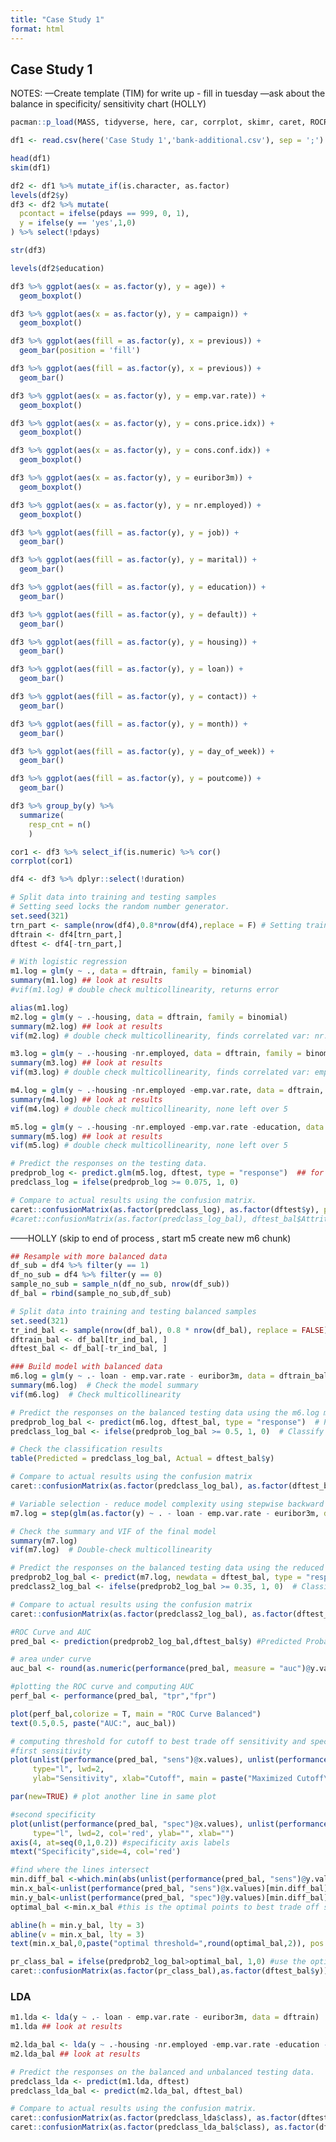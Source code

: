 ```yaml
---
title: "Case Study 1"
format: html
---
```


## Case Study 1
NOTES:
---Create template (TIM) for write up - fill in tuesday
---ask about the balance in specificity/ sensitivity chart (HOLLY)


```r
pacman::p_load(MASS, tidyverse, here, car, corrplot, skimr, caret, ROCR, dplyr)
```

```r
df1 <- read.csv(here('Case Study 1','bank-additional.csv'), sep = ';')
```

```r
head(df1)
skim(df1)
```


```r
df2 <- df1 %>% mutate_if(is.character, as.factor)
levels(df2$y)
df3 <- df2 %>% mutate(
  pcontact = ifelse(pdays == 999, 0, 1),
  y = ifelse(y == 'yes',1,0)
) %>% select(!pdays)
```

```r
str(df3)
```

```r
levels(df2$education)
```

```r
df3 %>% ggplot(aes(x = as.factor(y), y = age)) +
  geom_boxplot()
```

```r
df3 %>% ggplot(aes(x = as.factor(y), y = campaign)) +
  geom_boxplot()
```

```r
df3 %>% ggplot(aes(fill = as.factor(y), x = previous)) +
  geom_bar(position = 'fill')

df3 %>% ggplot(aes(fill = as.factor(y), x = previous)) +
  geom_bar()
```

```r
df3 %>% ggplot(aes(x = as.factor(y), y = emp.var.rate)) +
  geom_boxplot()
```

```r
df3 %>% ggplot(aes(x = as.factor(y), y = cons.price.idx)) +
  geom_boxplot()
```

```r
df3 %>% ggplot(aes(x = as.factor(y), y = cons.conf.idx)) +
  geom_boxplot()
```

```r
df3 %>% ggplot(aes(x = as.factor(y), y = euribor3m)) +
  geom_boxplot()
```

```r
df3 %>% ggplot(aes(x = as.factor(y), y = nr.employed)) +
  geom_boxplot()
```

```r
df3 %>% ggplot(aes(fill = as.factor(y), y = job)) +
  geom_bar()
```

```r
df3 %>% ggplot(aes(fill = as.factor(y), y = marital)) +
  geom_bar()
```

```r
df3 %>% ggplot(aes(fill = as.factor(y), y = education)) +
  geom_bar()
```

```r
df3 %>% ggplot(aes(fill = as.factor(y), y = default)) +
  geom_bar()
```

```r
df3 %>% ggplot(aes(fill = as.factor(y), y = housing)) +
  geom_bar()
```

```r
df3 %>% ggplot(aes(fill = as.factor(y), y = loan)) +
  geom_bar()
```

```r
df3 %>% ggplot(aes(fill = as.factor(y), y = contact)) +
  geom_bar()
```

```r
df3 %>% ggplot(aes(fill = as.factor(y), y = month)) +
  geom_bar()
```

```r
df3 %>% ggplot(aes(fill = as.factor(y), y = day_of_week)) +
  geom_bar()
```

```r
df3 %>% ggplot(aes(fill = as.factor(y), y = poutcome)) +
  geom_bar()
```

```r
df3 %>% group_by(y) %>% 
  summarize(
    resp_cnt = n()
    )
```


```r
cor1 <- df3 %>% select_if(is.numeric) %>% cor()
corrplot(cor1)
```

```r
df4 <- df3 %>% dplyr::select(!duration)
```


```r
# Split data into training and testing samples
# Setting seed locks the random number generator. 
set.seed(321)
trn_part <- sample(nrow(df4),0.8*nrow(df4),replace = F) # Setting training sample to be 80% of the data
dftrain <- df4[trn_part,]
dftest <- df4[-trn_part,]

# With logistic regression
m1.log = glm(y ~ ., data = dftrain, family = binomial)
summary(m1.log) ## look at results
#vif(m1.log) # double check multicollinearity, returns error

alias(m1.log)
m2.log = glm(y ~ .-housing, data = dftrain, family = binomial)
summary(m2.log) ## look at results
vif(m2.log) # double check multicollinearity, finds correlated var: nr.employed 

m3.log = glm(y ~ .-housing -nr.employed, data = dftrain, family = binomial)
summary(m3.log) ## look at results
vif(m3.log) # double check multicollinearity, finds correlated var: emp.var.rate

m4.log = glm(y ~ .-housing -nr.employed -emp.var.rate, data = dftrain, family = binomial)
summary(m4.log) ## look at results
vif(m4.log) # double check multicollinearity, none left over 5


```


```r
m5.log = glm(y ~ .-housing -nr.employed -emp.var.rate -education, data = dftrain, family = binomial)
summary(m5.log) ## look at results
vif(m5.log) # double check multicollinearity, none left over 5

```


```r
# Predict the responses on the testing data. 
predprob_log <- predict.glm(m5.log, dftest, type = "response")  ## for logit
predclass_log = ifelse(predprob_log >= 0.075, 1, 0)

# Compare to actual results using the confusion matrix. 
caret::confusionMatrix(as.factor(predclass_log), as.factor(dftest$y), positive = "1")
#caret::confusionMatrix(as.factor(predclass_log_bal), dftest_bal$Attrition_Flag, positive = "Existing Customer")


```

------HOLLY (skip to end of process , start m5 create new m6 chunk)

```r
## Resample with more balanced data 
df_sub = df4 %>% filter(y == 1)
df_no_sub = df4 %>% filter(y == 0)
sample_no_sub = sample_n(df_no_sub, nrow(df_sub))
df_bal = rbind(sample_no_sub,df_sub)
```


```r
# Split data into training and testing balanced samples
set.seed(321)
tr_ind_bal <- sample(nrow(df_bal), 0.8 * nrow(df_bal), replace = FALSE) # Setting training sample to be 80% of the balanced data
dftrain_bal <- df_bal[tr_ind_bal, ]
dftest_bal <- df_bal[-tr_ind_bal, ]

```

```r
### Build model with balanced data
m6.log = glm(y ~ .- loan - emp.var.rate - euribor3m, data = dftrain_bal, family = binomial)
summary(m6.log)  # Check the model summary
vif(m6.log)  # Check multicollinearity

```

```r
# Predict the responses on the balanced testing data using the m6.log model
predprob_log_bal <- predict(m6.log, dftest_bal, type = "response")  # Predict probabilities for the test set
predclass_log_bal <- ifelse(predprob_log_bal >= 0.5, 1, 0)  # Classify based on the threshold

# Check the classification results
table(Predicted = predclass_log_bal, Actual = dftest_bal$y)

```

```r
# Compare to actual results using the confusion matrix
caret::confusionMatrix(as.factor(predclass_log_bal), as.factor(dftest_bal$y), positive = "1")

```

```r
# Variable selection - reduce model complexity using stepwise backward elimination
m7.log = step(glm(as.factor(y) ~ . - loan - emp.var.rate - euribor3m, data = dftrain_bal, family = binomial), direction = "backward")

# Check the summary and VIF of the final model
summary(m7.log)
vif(m7.log)  # Double-check multicollinearity

# Predict the responses on the balanced testing data using the reduced model
predprob2_log_bal <- predict(m7.log, newdata = dftest_bal, type = "response")  # Predict probabilities for the test set
predclass2_log_bal <- ifelse(predprob2_log_bal >= 0.35, 1, 0)  # Classify based on the threshold

# Compare to actual results using the confusion matrix
caret::confusionMatrix(as.factor(predclass2_log_bal), as.factor(dftest_bal$y), positive = "1")

```

```r
#ROC Curve and AUC
pred_bal <- prediction(predprob2_log_bal,dftest_bal$y) #Predicted Probability and True Classification

# area under curve
auc_bal <- round(as.numeric(performance(pred_bal, measure = "auc")@y.values),3)

#plotting the ROC curve and computing AUC
perf_bal <- performance(pred_bal, "tpr","fpr")

plot(perf_bal,colorize = T, main = "ROC Curve Balanced")
text(0.5,0.5, paste("AUC:", auc_bal))
```

```r
# computing threshold for cutoff to best trade off sensitivity and specificity, unbalanced first
#first sensitivity
plot(unlist(performance(pred_bal, "sens")@x.values), unlist(performance(pred_bal, "sens")@y.values), 
     type="l", lwd=2, 
     ylab="Sensitivity", xlab="Cutoff", main = paste("Maximized Cutoff\n","AUC: ",auc_bal))

par(new=TRUE) # plot another line in same plot

#second specificity
plot(unlist(performance(pred_bal, "spec")@x.values), unlist(performance(pred_bal, "spec")@y.values), 
     type="l", lwd=2, col='red', ylab="", xlab="")
axis(4, at=seq(0,1,0.2)) #specificity axis labels
mtext("Specificity",side=4, col='red')

#find where the lines intersect
min.diff_bal <-which.min(abs(unlist(performance(pred_bal, "sens")@y.values) - unlist(performance(pred_bal, "spec")@y.values)))
min.x_bal<-unlist(performance(pred_bal, "sens")@x.values)[min.diff_bal]
min.y_bal<-unlist(performance(pred_bal, "spec")@y.values)[min.diff_bal]
optimal_bal <-min.x_bal #this is the optimal points to best trade off sensitivity and specificity

abline(h = min.y_bal, lty = 3)
abline(v = min.x_bal, lty = 3)
text(min.x_bal,0,paste("optimal threshold=",round(optimal_bal,2)), pos = 3)

pr_class_bal = ifelse(predprob2_log_bal>optimal_bal, 1,0) #use the optimal cutoff to classify
caret::confusionMatrix(as.factor(pr_class_bal),as.factor(dftest_bal$y)) #this function and package auto computes a lot of the metrics
```

### LDA

```r
m1.lda <- lda(y ~ .- loan - emp.var.rate - euribor3m, data = dftrain)
m1.lda ## look at results
```

```r
m2.lda_bal <- lda(y ~ .-housing -nr.employed -emp.var.rate -education -default, data = dftrain_bal)
m2.lda_bal ## look at results
```


```r
# Predict the responses on the balanced and unbalanced testing data. 
predclass_lda <- predict(m1.lda, dftest)
predclass_lda_bal <- predict(m2.lda_bal, dftest_bal)
```

```r
# Compare to actual results using the confusion matrix. 
caret::confusionMatrix(as.factor(predclass_lda$class), as.factor(dftest$y), positive = "1")
caret::confusionMatrix(as.factor(predclass_lda_bal$class), as.factor(dftest_bal$y), positive = "1")
```




